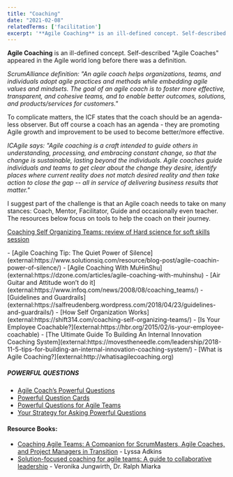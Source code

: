 ```yaml
---
title: "Coaching"
date: "2021-02-08"
relatedTerms: ['facilitation']
excerpt: '**Agile Coaching** is an ill-defined concept. Self-described "Agile Coaches" appeared in'
---
```


**Agile Coaching** is an ill-defined concept. Self-described "Agile Coaches" appeared in the Agile world long before there was a definition.

_ScrumAlliance definition: "An agile coach helps organizations, teams, and individuals adopt agile practices and methods while embedding agile values and mindsets. The goal of an agile coach is to foster more effective, transparent, and cohesive teams, and to enable better outcomes, solutions, and products/services for customers."_

To complicate matters, the ICF states that the coach should be an agenda-less observer. But off course a coach has an agenda - they are promoting Agile growth and improvement to be used to become better/more effective.

_ICAgile says: "Agile coaching is a craft intended to guide others in understanding, processing, and embracing constant change, so that the change is sustainable, lasting beyond the individuals. Agile coaches guide individuals and teams to get clear about the change they desire, identify places where current reality does not match desired reality and then take action to close the gap -- all in service of delivering business results that matter."_

I suggest part of the challenge is that an Agile coach needs to take on many stances: Coach, Mentor, Facilitator, Guide and occasionally even teacher. The resources below focus on tools to help the coach on their journey.

[Coaching Self Organizing Teams: review of Hard science for soft skills session](/blog/coaching-self-organizing-teams)

<HighlightBox heading="Resource Links" variant="resourceLinks">
- [Agile Coaching Tip: The Quiet Power of Silence](external:https://www.solutionsiq.com/resource/blog-post/agile-coachin-power-of-silence/)
- [Agile Coaching With MuHinShu](external:https://dzone.com/articles/agile-coaching-with-muhinshu)
- [Air Guitar and Attitude won’t do it](external:https://www.infoq.com/news/2008/08/coaching_teams/)
- [Guidelines and Guardrails](external:https://salfreudenberg.wordpress.com/2018/04/23/guidelines-and-guardrails/)
- [How Self Organization Works](external:https://shift314.com/coaching-self-organizing-teams/)
- [Is Your Employee Coachable?](external:https://hbr.org/2015/02/is-your-employee-coachable)
- [The Ultimate Guide To Building An Internal Innovation Coaching System](external:https://movestheneedle.com/leadership/2018-11-5-tips-for-building-an-internal-innovation-coaching-system/)
- [What is Agile Coaching?](external:http://whatisagilecoaching.org)

##### POWERFUL QUESTIONS

- [Agile Coach’s Powerful Questions](external:https://agilepartnership.com/fr/agile-coachs-powerful-questions/)
- [Powerful Question Cards](external:https://www.growingagile.co.za/powerfulquestioncards/)
- [Powerful Questions for Agile Teams](external:https://www.coachingagileteams.com/2008/04/15/agile/powerful-questions-for-agile-teams/)
- [Your Strategy for Asking Powerful Questions](external:https://www.agile42.com/za/blog/2013/08/16/listen-be-curious-ask-great-questions/)

#### Resource Books:

- [Coaching Agile Teams: A Companion for ScrumMasters, Agile Coaches, and Project Managers in Transition](external:https://www.amazon.ca/Coaching-Agile-Teams-ScrumMasters-Transition/dp/0321637704/&tag=notesfromatoo-20) - Lyssa Adkins
- [Solution-focused coaching for agile teams: A guide to collaborative leadership](external:https://www.amazon.ca/Solution-focused-coaching-agile-teams-collaborative-ebook/dp/B09JT4LQT6/&tag=notesfromatoo-20) - Veronika Jungwirth, Dr. Ralph Miarka
</HighlightBox>
